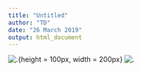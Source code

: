 ```yaml
---
title: "Untitled"
author: "TD"
date: "26 March 2019"
output: html_document
---
```


![.](naturalgift.png){height = 100px, width = 200px}
![.](header.jpg)